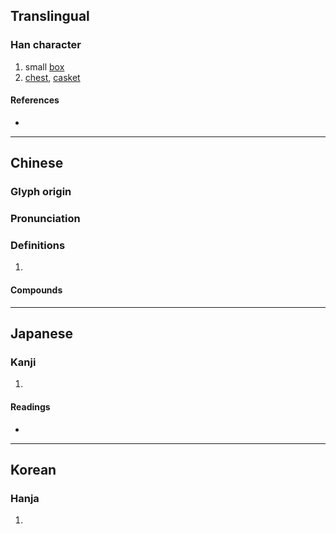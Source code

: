 {{also|匦}}
{{character info/new}}
==Translingual==

===Han character===
{{Han char|rn=22|rad=匚|as=09|sn=11|four=71711|canj=SJJN|ids=⿷匚軌}}

# small [[box]]
# [[chest]], [[casket]]

====References====
* {{Han ref|kx=0154.090|dkj=02639|dj=0346.140|hdz=10087.080|uh=532D|ud=21293|bh=D46F|bd=54383}}

----

==Chinese==
{{zh-forms|s=匦}}

===Glyph origin===
{{Han etym}}

===Pronunciation===
{{zh-pron
|m=guǐ
|c=gwai2
|mc=y
|oc=y
|cat=
}}

===Definitions===
{{zh-hanzi}}

# {{rfdef|zh}}

====Compounds====
{{zh-der|匭函|匭院|票匭}}

----

==Japanese==

===Kanji===
{{ja-kanji|grade=|rs=匚09}}

# {{rfdef|ja|sort=匚09}}

====Readings====
* {{ja-readings|on=[[き]] (ki)|kun=[[はこ]] (hako), [[くくる]] (kukuru)}}

----

==Korean==

===Hanja===
{{ko-hanja|hangeul=궤|rv=gwe|mr=kwe}}

# {{rfdef|ko|sort=匚09}}